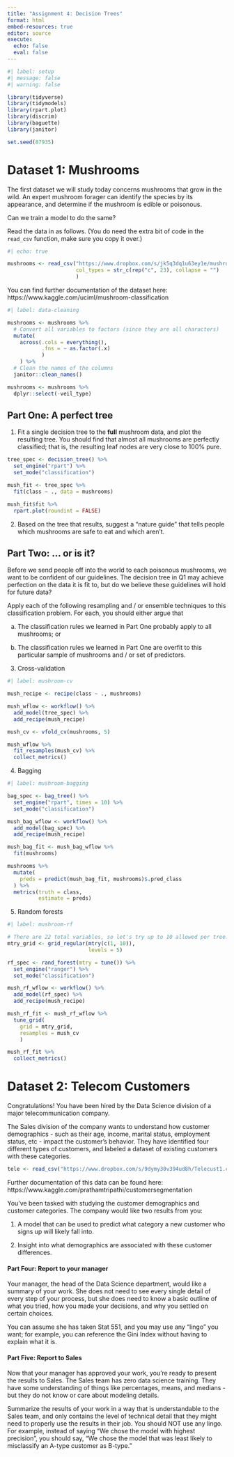 ```yaml
---
title: "Assignment 4: Decision Trees"
format: html
embed-resources: true
editor: source
execute: 
  echo: false
  eval: false
---
```


```r
#| label: setup
#| message: false
#| warning: false

library(tidyverse)
library(tidymodels)
library(rpart.plot)
library(discrim)
library(baguette)
library(janitor)

set.seed(87935)
```

# Dataset 1: Mushrooms

The first dataset we will study today concerns mushrooms that grow in the wild. An expert mushroom forager can identify the species by its appearance, and determine if the mushroom is edible or poisonous.

Can we train a model to do the same?

Read the data in as follows. (You do need the extra bit of code in the `read_csv` function, make sure you copy it over.)

```r
#| echo: true

mushrooms <- read_csv("https://www.dropbox.com/s/jk5q3dq1u63ey1e/mushrooms.csv?dl=1",
                      col_types = str_c(rep("c", 23), collapse = "")
                      ) 

```

You can find further documentation of the dataset here: https://www.kaggle.com/uciml/mushroom-classification

```r
#| label: data-cleaning

mushrooms <- mushrooms %>%
  # Convert all variables to factors (since they are all characters)
  mutate(
    across(.cols = everything(), 
           .fns = ~ as.factor(.x)
           )
    ) %>%
  # Clean the names of the columns
  janitor::clean_names()

mushrooms <- mushrooms %>%
  dplyr::select(-veil_type)
```

## Part One: A perfect tree

1. Fit a single decision tree to the **full** mushroom data, and plot the resulting tree. You should find that almost all mushrooms are perfectly classified; that is, the resulting leaf nodes are very close to 100% pure.

```r
tree_spec <- decision_tree() %>%
  set_engine("rpart") %>%
  set_mode("classification")

mush_fit <- tree_spec %>%
  fit(class ~ ., data = mushrooms)

mush_fit$fit %>% 
  rpart.plot(roundint = FALSE)
```

2. Based on the tree that results, suggest a "nature guide" that tells people which mushrooms are safe to eat and which aren't.

<!-- First, check if your mushroom smells like creosote or smells fishy, foul, musty, pungent, or spicy. If any of these scents are present, don't eat it, it's poisonous! -->

<!-- Next, check the spore print color. If it's green or brown, don't eat it! -->

<!-- If you've made it through those two checks, you only have a 1% chance of eating a poisonous mushroom. -->

## Part Two: ... or is it?

Before we send people off into the world to each poisonous mushrooms, we want to be confident of our guidelines. The decision tree in Q1 may achieve perfection on the data it is fit to, but do we believe these guidelines will hold for future data?

Apply each of the following resampling and / or ensemble techniques to this classification problem. For each, you should either argue that

(a) The classification rules we learned in Part One probably apply to all mushrooms; or

(b) The classification rules we learned in Part One are overfit to this particular sample of mushrooms and / or set of predictors.

3. Cross-validation

```r
#| label: mushroom-cv

mush_recipe <- recipe(class ~ ., mushrooms)

mush_wflow <- workflow() %>%
  add_model(tree_spec) %>%
  add_recipe(mush_recipe)

mush_cv <- vfold_cv(mushrooms, 5)

mush_wflow %>%
  fit_resamples(mush_cv) %>%
  collect_metrics()
```

<!-- We're still getting over 99% accuracy even when we cross-validate. This assures us that we haven't overfit our decision tree to this particular dataset. -->

4. Bagging

```r
#| label: mushroom-bagging

bag_spec <- bag_tree() %>%
  set_engine("rpart", times = 10) %>%
  set_mode("classification")

mush_bag_wflow <- workflow() %>%
  add_model(bag_spec) %>%
  add_recipe(mush_recipe)

mush_bag_fit <- mush_bag_wflow %>%
  fit(mushrooms) 

mushrooms %>%
  mutate(
    preds = predict(mush_bag_fit, mushrooms)$.pred_class
  ) %>%
  metrics(truth = class,
          estimate = preds)
```

<!-- We're now getting perfect accuracy from the bagged trees. This is perhaps not surprising; if we have enough information to near-perfectly sort the full dataset, we can almost certainly also sort any subsample nicely. -->

5. Random forests

```r
#| label: mushroom-rf

# There are 22 total variables, so let's try up to 10 allowed per tree.
mtry_grid <- grid_regular(mtry(c(1, 10)), 
                          levels = 5)

rf_spec <- rand_forest(mtry = tune()) %>%
  set_engine("ranger") %>%
  set_mode("classification")

mush_rf_wflow <- workflow() %>%
  add_model(rf_spec) %>%
  add_recipe(mush_recipe)

mush_rf_fit <- mush_rf_wflow %>%
  tune_grid(
    grid = mtry_grid,
    resamples = mush_cv
    ) 

mush_rf_fit %>% 
  collect_metrics()
```

<!-- We're getting perfect accuracy from the random forest as long as we allow more than one variable per tree in the forest. This is by far our strongest argument for our mushroom-eating plan: we might be concerned that there are so many variables in the dataset, we had too many options to split the data. But it appears that our good predictive power did not depend on any one or two specific variables, since the random forest still works great. -->

# Dataset 2: Telecom Customers

Congratulations! You have been hired by the Data Science division of a major telecommunication company.

The Sales division of the company wants to understand how customer demographics - such as their age, income, marital status, employment status, etc - impact the customer's behavior. They have identified four different types of customers, and labeled a dataset of existing customers with these categories.

```r
tele <- read_csv("https://www.dropbox.com/s/9dymy30v394ud8h/Telecust1.csv?dl=1")
```

Further documentation of this data can be found here: https://www.kaggle.com/prathamtripathi/customersegmentation

You've been tasked with studying the customer demographics and customer categories. The company would like two results from you:

1.  A model that can be used to predict what category a new customer who signs up will likely fall into.

2.  Insight into what demographics are associated with these customer differences.

#### Part Four: Report to your manager

Your manager, the head of the Data Science department, would like a summary of your work. She does not need to see every single detail of every step of your process, but she does need to know a basic outline of what you tried, how you made your decisions, and why you settled on certain choices.

You can assume she has taken Stat 551, and you may use any "lingo" you want; for example, you can reference the Gini Index without having to explain what it is.

#### Part Five: Report to Sales

Now that your manager has approved your work, you're ready to present the results to Sales. The Sales team has zero data science training. They have some understanding of things like percentages, means, and medians - but they do not know or care about modeling details.

Summarize the results of your work in a way that is understandable to the Sales team, and only contains the level of technical detail that they might need to properly use the results in their job. You should NOT use any lingo. For example, instead of saying "We chose the model with highest precision", you should say, "We chose the model that was least likely to misclassify an A-type customer as B-type."
